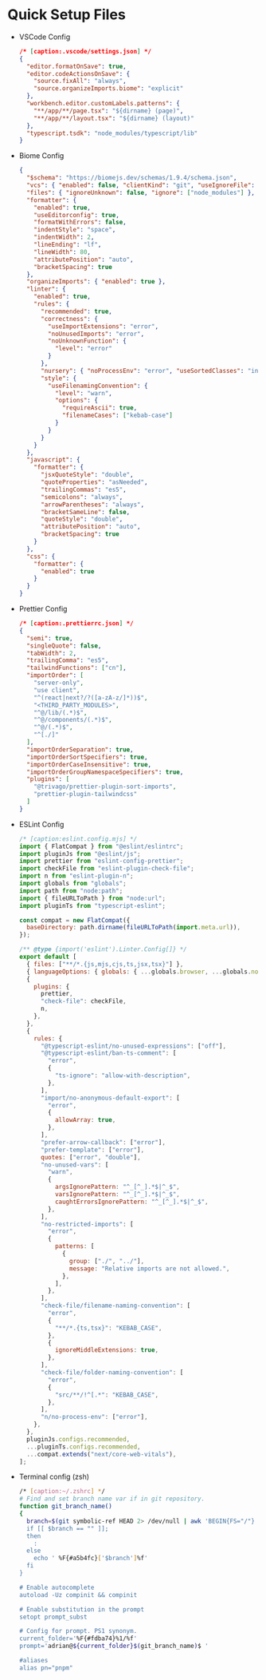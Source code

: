 # Quick Setup Files

- VSCode Config

    ```json
  /* [caption:.vscode/settings.json] */
    {
      "editor.formatOnSave": true,
      "editor.codeActionsOnSave": {
        "source.fixAll": "always",
        "source.organizeImports.biome": "explicit"
      },
      "workbench.editor.customLabels.patterns": {
        "**/app/**/page.tsx": "${dirname} (page)",
        "**/app/**/layout.tsx": "${dirname} (layout)"
      },
      "typescript.tsdk": "node_modules/typescript/lib"
    }
    ```

- Biome Config

    ```json
    {
      "$schema": "https://biomejs.dev/schemas/1.9.4/schema.json",
      "vcs": { "enabled": false, "clientKind": "git", "useIgnoreFile": false },
      "files": { "ignoreUnknown": false, "ignore": ["node_modules"] },
      "formatter": {
        "enabled": true,
        "useEditorconfig": true,
        "formatWithErrors": false,
        "indentStyle": "space",
        "indentWidth": 2,
        "lineEnding": "lf",
        "lineWidth": 80,
        "attributePosition": "auto",
        "bracketSpacing": true
      },
      "organizeImports": { "enabled": true },
      "linter": {
        "enabled": true,
        "rules": {
          "recommended": true,
          "correctness": {
            "useImportExtensions": "error",
            "noUnusedImports": "error",
            "noUnknownFunction": {
              "level": "error"
            }
          },
          "nursery": { "noProcessEnv": "error", "useSortedClasses": "info" },
          "style": {
            "useFilenamingConvention": {
              "level": "warn",
              "options": {
                "requireAscii": true,
                "filenameCases": ["kebab-case"]
              }
            }
          }
        }
      },
      "javascript": {
        "formatter": {
          "jsxQuoteStyle": "double",
          "quoteProperties": "asNeeded",
          "trailingCommas": "es5",
          "semicolons": "always",
          "arrowParentheses": "always",
          "bracketSameLine": false,
          "quoteStyle": "double",
          "attributePosition": "auto",
          "bracketSpacing": true
        }
      },
      "css": {
        "formatter": {
          "enabled": true
        }
      }
    }
    ```

- Prettier Config

  ```json
  /* [caption:.prettierrc.json] */
  {
    "semi": true,
    "singleQuote": false,
    "tabWidth": 2,
    "trailingComma": "es5",
    "tailwindFunctions": ["cn"],
    "importOrder": [
      "server-only",
      "use client",
      "^(react|next?/?([a-zA-z/]*))$",
      "<THIRD_PARTY_MODULES>",
      "^@/lib/(.*)$",
      "^@/components/(.*)$",
      "^@/(.*)$",
      "^[./]"
    ],
    "importOrderSeparation": true,
    "importOrderSortSpecifiers": true,
    "importOrderCaseInsensitive": true,
    "importOrderGroupNamespaceSpecifiers": true,
    "plugins": [
      "@trivago/prettier-plugin-sort-imports",
      "prettier-plugin-tailwindcss"
    ]
  }
  ```

- ESLint Config

  ```javascript
  /* [caption:eslint.config.mjs] */
  import { FlatCompat } from "@eslint/eslintrc";
  import pluginJs from "@eslint/js";
  import prettier from "eslint-config-prettier";
  import checkFile from "eslint-plugin-check-file";
  import n from "eslint-plugin-n";
  import globals from "globals";
  import path from "node:path";
  import { fileURLToPath } from "node:url";
  import pluginTs from "typescript-eslint";

  const compat = new FlatCompat({
    baseDirectory: path.dirname(fileURLToPath(import.meta.url)),
  });

  /** @type {import('eslint').Linter.Config[]} */
  export default [
    { files: ["**/*.{js,mjs,cjs,ts,jsx,tsx}"] },
    { languageOptions: { globals: { ...globals.browser, ...globals.node } } },
    {
      plugins: {
        prettier,
        "check-file": checkFile,
        n,
      },
    },
    {
      rules: {
        "@typescript-eslint/no-unused-expressions": ["off"],
        "@typescript-eslint/ban-ts-comment": [
          "error",
          {
            "ts-ignore": "allow-with-description",
          },
        ],
        "import/no-anonymous-default-export": [
          "error",
          {
            allowArray: true,
          },
        ],
        "prefer-arrow-callback": ["error"],
        "prefer-template": ["error"],
        quotes: ["error", "double"],
        "no-unused-vars": [
          "warn",
          {
            argsIgnorePattern: "^_[^_].*$|^_$",
            varsIgnorePattern: "^_[^_].*$|^_$",
            caughtErrorsIgnorePattern: "^_[^_].*$|^_$",
          },
        ],
        "no-restricted-imports": [
          "error",
          {
            patterns: [
              {
                group: ["./", "../"],
                message: "Relative imports are not allowed.",
              },
            ],
          },
        ],
        "check-file/filename-naming-convention": [
          "error",
          {
            "**/*.{ts,tsx}": "KEBAB_CASE",
          },
          {
            ignoreMiddleExtensions: true,
          },
        ],
        "check-file/folder-naming-convention": [
          "error",
          {
            "src/**/!^[.*": "KEBAB_CASE",
          },
        ],
        "n/no-process-env": ["error"],
      },
    },
    pluginJs.configs.recommended,
    ...pluginTs.configs.recommended,
    ...compat.extends("next/core-web-vitals"),
  ];
  ```

- Terminal config (zsh)

  ```bash
  /* [caption:~/.zshrc] */
  # Find and set branch name var if in git repository.
  function git_branch_name()
  {
    branch=$(git symbolic-ref HEAD 2> /dev/null | awk 'BEGIN{FS="/"} {print $
    if [[ $branch == "" ]];
    then
      :
    else
      echo ' %F{#a5b4fc}['$branch']%f'
    fi
  }

  # Enable autocomplete
  autoload -Uz compinit && compinit

  # Enable substitution in the prompt
  setopt prompt_subst

  # Config for prompt. PS1 synonym.
  current_folder='%F{#fdba74}%1/%f'
  prompt='adrian@${current_folder}$(git_branch_name)$ '

  #aliases
  alias pn="pnpm"
  ```
